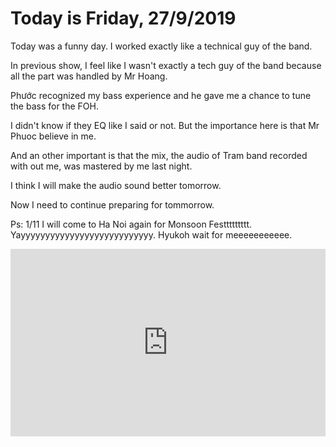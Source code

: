 
<div className={styles["Welcome"]}>


# Today is Friday, 27/9/2019

<HighLightText value="Hater gonna hate." color="brown" />


Today was a funny day. I worked exactly like a technical guy of the band.

In previous show, I feel like I wasn't exactly a tech guy of the band because all the part was handled by Mr Hoang.

Phước recognized my bass experience and he gave me a chance to tune the bass for the FOH.

I didn't know if they EQ like I said or not. But the importance here is that Mr Phuoc believe in me.

And an other important is that the mix, the audio of Tram band recorded with out me, was mastered by me last night.

I  think I will make the audio sound better tomorrow.

<HighLightText value="Mr Trung is a good guitarist, I need him to create a random guitar riff and working closer when 22.5 December is finished." color="brown" />

Now I need to continue preparing for tommorrow.

Ps: 1/11 I will come to Ha Noi again for Monsoon Festtttttttt. Yayyyyyyyyyyyyyyyyyyyyyyyyyyy. Hyukoh wait for meeeeeeeeeee.

<iframe width="100%" height="300" scrolling="no" frameborder="no" allow="autoplay" src="https://w.soundcloud.com/player/?url=https%3A//api.soundcloud.com/tracks/451716228&color=%23f4e4e4&auto_play=true&hide_related=false&show_comments=true&show_user=true&show_reposts=false&show_teaser=true&visual=true"></iframe>

</div>
